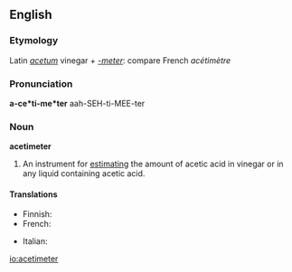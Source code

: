 ==English==

===Etymology===
Latin ''[[acetum]]'' vinegar + ''[[-meter]]'': compare French ''acétimètre''

===Pronunciation===
'''a-ce*ti-me*ter'''
aah-SEH-ti-MEE-ter

===Noun===
'''acetimeter'''

# An instrument for [[estimating]] the amount of acetic acid in vinegar or in any liquid containing acetic acid.

====Translations====
{{trans-top|an instrument}}
*Finnish: {{t-|fi|asetometri}}
*French: {{t-|fr|acétimètre}}
{{trans-mid}}
*Italian: {{t-|it|acetimetro}}
{{trans-bottom}}

[[io:acetimeter]]
